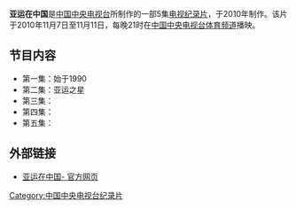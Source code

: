 {{Unreferenced|time=2020-08-17T18:02:18+00:00}}

'''亚运在中国'''是[[中国中央电视台|中国中央电视台]]所制作的一部5集[[电视|电视]][[纪录片|纪录片]]，于2010年制作。该片于2010年11月7日至11月11日，每晚21时在[[中国中央电视台体育频道|中国中央电视台体育频道]]播映。

==节目内容==
*第一集：始于1990
*第二集：亚运之星
*第三集：
*第四集：
*第五集：

==外部链接==
* {{zh-cn}}[http://yayun.cntv.cn/lishi/ 亚运在中国- 官方网页]{{Wayback|url=http://yayun.cntv.cn/lishi/ |date=20160304112107 }}
{{DEFAULTSORT:YA亞}}
[[Category:中国中央电视台纪录片|Category:中国中央电视台纪录片]]